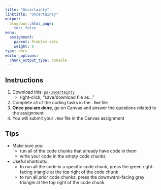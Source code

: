 ```yaml
---
title: "Uncertainty"
linktitle: "Uncertainty"
output:
  blogdown::html_page:
    toc: false
menu:
  assignment:
    parent: Problem sets
    weight: 8
type: docs
editor_options: 
  chunk_output_type: console
---
```


## Instructions


1. Download this: <i class="far fa-file-archive"></i> [`ps-uncertainty`](/problem-sets/ps-uncertainty.Rmd)
    - right-click, "save/download file as..."
2. Complete all of the coding tasks in the `.Rmd` file
3. **Once you are done**, go on Canvas and answer the questions related to the assignment
4. You will submit your `.Rmd` file in the Canvas assignment

## Tips

- Make sure you: 
    - run all of the code chunks that already have code in them
    - write your code in the empty code chunks
- Useful shortcuts: 
    - to run all the code in a specific code chunk, press the green right-facing triangle at the top right of the code chunk
    - to run all *prior* code chunks, press the downward-facing gray triangle at the top right of the code chunk

